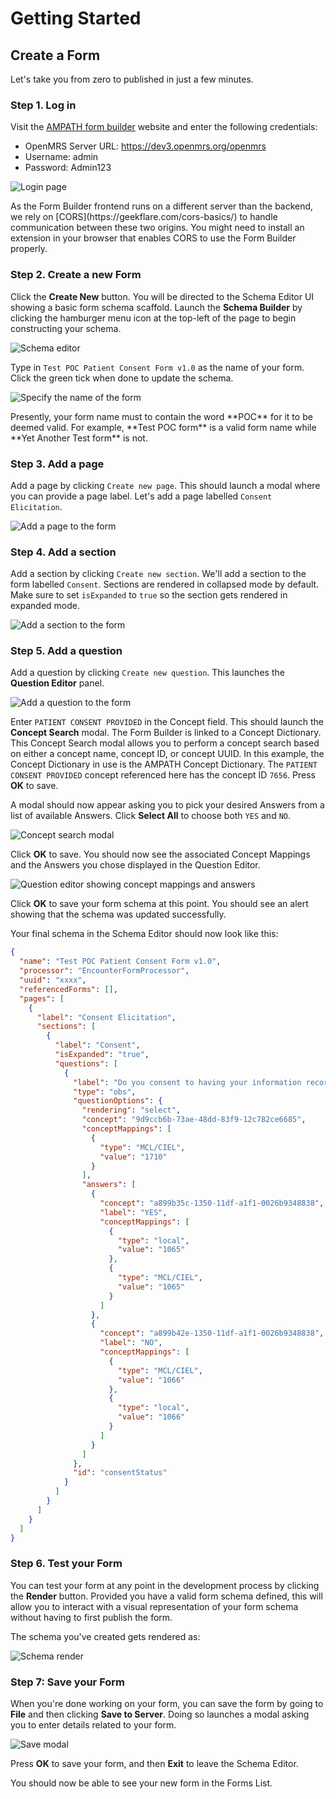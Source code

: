 
# Getting Started

## Create a Form

Let's take you from zero to published in just a few minutes.

### Step 1. Log in

Visit the [AMPATH form builder](https://formbuilder.o3.openmrs.org/) website and enter the following credentials:

- OpenMRS Server URL: https://dev3.openmrs.org/openmrs
- Username: admin
- Password: Admin123

![Login page](/screens/login.png)

<Callout emoji="ℹ️">
  As the Form Builder frontend runs on a different server than the backend, we
  rely on [CORS](https://geekflare.com/cors-basics/) to handle communication
  between these two origins. You might need to install an extension in your
  browser that enables CORS to use the Form Builder properly.
</Callout>

### Step 2. Create a new Form

Click the **Create New** button. You will be directed to the Schema Editor UI showing a basic form schema scaffold. Launch the **Schema Builder** by clicking the hamburger menu icon at the top-left of the page to begin constructing your schema.

![Schema editor](/screens/schema-editor.png)

Type in `Test POC Patient Consent Form v1.0` as the name of your form. Click the green tick when done to update the schema.

![Specify the name of the form](/screens/add-form-name.png)

<Callout emoji="ℹ️">
  Presently, your form name must to contain the word **POC** for it to be deemed
  valid. For example, **Test POC form** is a valid form name while **Yet Another
  Test form** is not.
</Callout>

### Step 3. Add a page

Add a page by clicking `Create new page`. This should launch a modal where you can provide a page label. Let's add a page labelled `Consent Elicitation`.

![Add a page to the form](/screens/add-page.png)

### Step 4. Add a section

Add a section by clicking `Create new section`. We'll add a section to the form labelled `Consent`. Sections are rendered in collapsed mode by default. Make sure to set `isExpanded` to `true` so the section gets rendered in expanded mode.

![Add a section to the form](/screens/add-section.png)

### Step 5. Add a question

Add a question by clicking `Create new question`. This launches the **Question Editor** panel.

![Add a question to the form](/screens/add-question.png)

Enter `PATIENT CONSENT PROVIDED` in the Concept field. This should launch the **Concept Search** modal. The Form Builder is linked to a Concept Dictionary. This Concept Search modal allows you to perform a concept search based on either a concept name, concept ID, or concept UUID. In this example, the Concept Dictionary in use is the AMPATH Concept Dictionary. The `PATIENT CONSENT PROVIDED` concept referenced here has the concept ID `7656`. Press **OK** to save.

A modal should now appear asking you to pick your desired Answers from a list of available Answers. Click **Select All** to choose both `YES` and `NO`.

![Concept search modal](/screens/concept-modal.png)

Click **OK** to save. You should now see the associated Concept Mappings and the Answers you chose displayed in the Question Editor.

![Question editor showing concept mappings and answers](/screens/concept-mappings-and-answers.png)

Click **OK** to save your form schema at this point. You should see an alert showing that the schema was updated successfully.

Your final schema in the Schema Editor should now look like this:

```json
{
  "name": "Test POC Patient Consent Form v1.0",
  "processor": "EncounterFormProcessor",
  "uuid": "xxxx",
  "referencedForms": [],
  "pages": [
    {
      "label": "Consent Elicitation",
      "sections": [
        {
          "label": "Consent",
          "isExpanded": "true",
          "questions": [
            {
              "label": "Do you consent to having your information recorded?",
              "type": "obs",
              "questionOptions": {
                "rendering": "select",
                "concept": "9d9ccb6b-73ae-48dd-83f9-12c782ce6685",
                "conceptMappings": [
                  {
                    "type": "MCL/CIEL",
                    "value": "1710"
                  }
                ],
                "answers": [
                  {
                    "concept": "a899b35c-1350-11df-a1f1-0026b9348838",
                    "label": "YES",
                    "conceptMappings": [
                      {
                        "type": "local",
                        "value": "1065"
                      },
                      {
                        "type": "MCL/CIEL",
                        "value": "1065"
                      }
                    ]
                  },
                  {
                    "concept": "a899b42e-1350-11df-a1f1-0026b9348838",
                    "label": "NO",
                    "conceptMappings": [
                      {
                        "type": "MCL/CIEL",
                        "value": "1066"
                      },
                      {
                        "type": "local",
                        "value": "1066"
                      }
                    ]
                  }
                ]
              },
              "id": "consentStatus"
            }
          ]
        }
      ]
    }
  ]
}
```

### Step 6. Test your Form

You can test your form at any point in the development process by clicking the **Render** button. Provided you have a valid form schema defined, this will allow you to interact with a visual representation of your form schema without having to first publish the form.

The schema you've created gets rendered as:

![Schema render](/screens/schema-render.png)

### Step 7: Save your Form

When you're done working on your form, you can save the form by going to **File** and then clicking **Save to Server**. Doing so launches a modal asking you to enter details related to your form.

![Save modal](/screens/save-modal.png)

Press **OK** to save your form, and then **Exit** to leave the Schema Editor.

You should now be able to see your new form in the Forms List.
